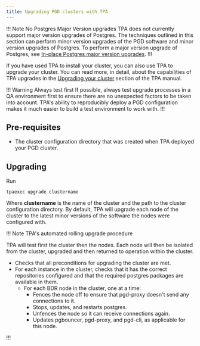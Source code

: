 ```yaml
---
title: Upgrading PGD clusters with TPA
---
```


!!! Note No Postgres Major Version upgrades
TPA does not currently support major version upgrades of Postgres. The techniques outlined in this section can perform minor version upgrades of the PGD software and minor version upgrades of Postgres. To perform a major version upgrade of Postgres, see [In-place Postgres major version upgrades](bdr_pg_upgrades).
!!!

If you have used TPA to install your cluster, you can also use TPA to upgrade your cluster. You can read more, in detail, about the capabilities of TPA upgrades in the [Upgrading your cluster](/tpa/latest/tpaexec-upgrade/) section of the TPA manual.

!!! Warning Always test first
If possible, always test upgrade processes in a QA environment first to ensure there are no unexpected factors to be taken into account. TPA's ability to reproducibly deploy a PGD configuration makes it much easier to build a test environment to work with.
!!!

## Pre-requisites

* The cluster configuration directory that was created when TPA deployed your PGD cluster. 

## Upgrading

Run

```
tpaexec upgrade clustername
```

Where **clustername** is the name of the cluster and the path to the cluster configuration directory. By default, TPA will upgrade each node of the cluster to the latest minor versions of the software the nodes were configured with.

!!! Note TPA's automated rolling upgrade procedure

TPA will test first the cluster then the nodes. Each node will then be isolated from the cluster, upgraded and then returned to operation within the cluster.

* Checks that all preconditions for upgrading the cluster are met.
* For each instance in the cluster, checks that it has the correct repositories configured and that the required postgres packages are available in them.
    * For each BDR node in the cluster, one at a time:
        * Fences the node off to ensure that pgd-proxy doesn't send any connections to it.
        * Stops, updates, and restarts postgres.
        * Unfences the node so it can receive connections again.
        * Updates pgbouncer, pgd-proxy, and pgd-cli, as applicable for this node.

!!!

